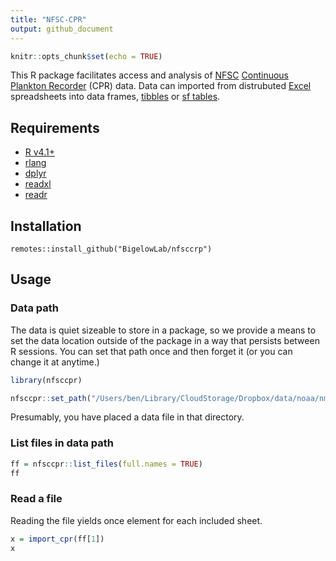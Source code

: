 ```yaml
---
title: "NFSC-CPR"
output: github_document
---
```


```r
knitr::opts_chunk$set(echo = TRUE)
```

This R package facilitates access and analysis of [NFSC](https://www.fisheries.noaa.gov/about/northeast-fisheries-science-center) [Continuous Plankton Recorder](https://en.wikipedia.org/wiki/Continuous_Plankton_Recorder) (CPR) data.  Data can imported from distrubuted [Excel](https://en.wikipedia.org/wiki/Microsoft_Excel) spreadsheets into data frames, [tibbles](https://tibble.tidyverse.org/) or [sf tables](https://r-spatial.github.io/sf/).

## Requirements

+ [R v4.1+](https://www.r-project.org/)
+ [rlang](https://CRAN.R-project.org/package=rlang)
+ [dplyr](https://CRAN.R-project.org/package=dplyr)
+ [readxl](https://CRAN.R-project.org/package=readxl)
+ [readr](https://CRAN.R-project.org/package=readr)

## Installation

```
remotes::install_github("BigelowLab/nfsccrp")
```

## Usage

### Data path

The data is quiet sizeable to store in a package, so we provide a means to set the data location outside of the package in a way that persists between R sessions.  You can set that path once and then forget it (or you can change it at anytime.)

```r
library(nfsccpr)

nfsccpr::set_path("/Users/ben/Library/CloudStorage/Dropbox/data/noaa/nmfs/cpr")
```


Presumably, you have placed a data file in that directory.

### List files in data path

```r
ff = nfsccpr::list_files(full.names = TRUE)
ff
```

### Read a file

Reading the file yields once element for each included sheet.

```r
x = import_cpr(ff[1])
x
```